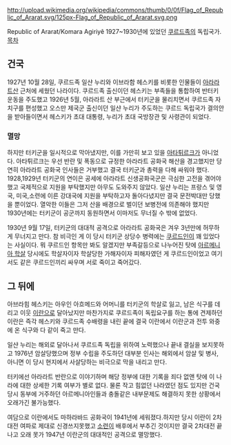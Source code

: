 http://upload.wikimedia.org/wikipedia/commons/thumb/0/0f/Flag_of_Republic_of_Ararat.svg/125px-Flag_of_Republic_of_Ararat.svg.png

Republic of Ararat/Komara Agiriyê
1927~1930년에 있었던 [[쿠르드족]]의 독립국가.
[[목차]]
== 건국 ==
1927년 10월 28일, 쿠르드족 일샨 누리와 이브라함 헤스키를 비롯한 인물들이 [[아라라트산]] 근처에 세웠던 나라이다. 쿠르드족 출신이던 헤스키는 부족들을 통합하여 반터키 운동을 주도했고 1926년 5월, 아라라트 산 부근에서 터키군을 물리치면서 쿠르드족 자치구를 편성했고 오스만 제국군 출신이던 일샨 누리가 주도하는 쿠르드 독립국가 결의안을 받아들이면서 헤스키가 초대 대통령, 누리가 초대 국방장관 및 사령관이 되었다.
=== 멸망 ===
하지만 터키군을 일시적으로 막아냈지만, 이를 가만히 보고 있을 [[아타튀르크]]가 아니었다. 아타튀르크는 우선 반란 및 폭동으로 규정한 아라라트 공화국 해산을 경고했지만 당연히 아라라트 공화국 인사들은 거부했고 결국 터키군과 총력을 다해 싸워야 했다. 1928,1929년 터키군의 연이은 공세에 아라라트 신생공화국군은 극심한 고전을 겪어야 했고 국제적으로 지원을 부탁했지만 아무도 도와주지 않았다. 일샨 누리는 프랑스 및 영국, 미국,소련에 이른 강대국에 지원을 부탁하고자 돌아다녔지만  결국 문전박대만 당했을 뿐이었다. 열악한 이들은 그저 산을 배경으로 벌이던 보병전에 의존해야 했지만 1930년에는 터키군이 공군까지 동원하면서 이마저도 무너질 수 밖에 없었다. 

1930년 9월 17일, 터키군의 대대적 공격으로 아라라트 공화국은 겨우 3년만에 허무하게 무너지고 만다. 참 비극인 게 이 당시 터키군 상당수 병력에는 [[쿠르드인]]이 꽤 있었다는 사실이다. 뭐 쿠르드인 항목만 봐도 알겠지만 부족갈등으로 나누어진 탓에 [[아르메니아 학살]] 당시에도 학살자이자 학살당한 가해자이자 피해자였던 게 쿠르드인이었고 여기서도 같은 쿠르드인끼리 싸우며 서로 죽이고 죽어갔다.
== 그 뒤에 ==
아브라힘 헤스키는 아우인 아흐메드와 어머니를 터키군의 학살로 잃고, 남은 식구를 데리고 이웃 [[이란]]으로 달아났지만 마찬가지로 쿠르드족이 독립요구를 하는 통에 견제하던 이란은 즉각 헤스키와 쿠르드족 수배령을 내린 끝에 결국 이란에서 이란군과 전투 와중에 온 식구와 다 같이 죽고 만다.

일샨 누리는 해외로 달아나서 쿠르드족 독립을 위하여 노력했으나 끝내 결실을 보지못하고 1976년 암살당했으며 정부 수립을 주도하던 대부분 인사는 해외에서 암살 및 병사, 아니면 이 당시 현지에서 사살당하는 비극으로 막을 내리고 만다.

터키에선 아라라트 반란으로 이야기하며 해당 정부에 대한 기록을 죄다 없앤 탓에 이 나라에 대한 상세한 기록 여부가 별로 없다. 물론 작고 힘없던 나라였던 점도 있지만 건국 당시 동부에 거주하던 아르메니아인들과 충돌같은 내부문제도 해결하지 못한 상황에서 오래가긴 불가능했다.

여담으로 이란에서도 마하라바드 공화국이 1941년에 세워졌다.하지만 당시 이란이 2차대전 여파로 제대로 신경쓰지못했고 [[소련]]이 배후에서 부추긴 것이지만 결국 2차대전 끝나고 오래 못가 1947년 이란군의 대대적인 공격으로 멸망했다.
